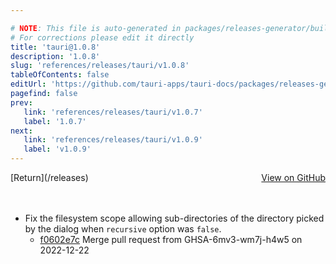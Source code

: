 ```yaml
---

# NOTE: This file is auto-generated in packages/releases-generator/build.ts
# For corrections please edit it directly
title: 'tauri@1.0.8'
description: '1.0.8'
slug: 'references/releases/tauri/v1.0.8'
tableOfContents: false
editUrl: 'https://github.com/tauri-apps/tauri-docs/packages/releases-generator/build.ts'
pagefind: false
prev:
   link: 'references/releases/tauri/v1.0.7'
   label: '1.0.7'
next:
   link: 'references/releases/tauri/v1.0.9'
   label: 'v1.0.9'
---
```


			

<ReleaseSidebar slug="references/releases/tauri"  packageName="tauri" />

<div style="margin-bottom:3rem; display: flex; justify-content: space-between; align-items: center"><span>[Return](/releases)</span><span><a href="https://github.com/tauri-apps/tauri/releases/tag/tauri-v1.0.8">View on GitHub</a></span></div>

- Fix the filesystem scope allowing sub-directories of the directory picked by the dialog when `recursive` option was `false`.
  - [f0602e7c](https://www.github.com/tauri-apps/tauri/commit/f0602e7c294245ab6ef6fbf2a976ef398340ef58) Merge pull request from GHSA-6mv3-wm7j-h4w5 on 2022-12-22

